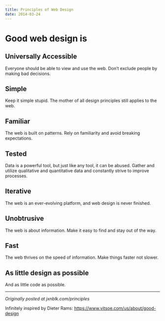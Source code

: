 ```yaml
---
title: Principles of Web Design
date: 2014-03-24
---
```



# Good web design is

## Universally Accessible

Everyone should be able to view and use the web. Don’t exclude people by making bad decisions.

## Simple

Keep it simple stupid. The mother of all design principles still applies to the web.

## Familiar

The web is built on patterns. Rely on familiarity and avoid breaking expectations.

## Tested

Data is a powerful tool, but just like any tool, it can be abused. Gather and utilize qualitative and quantitative data and constantly strive to improve processes.

## Iterative

The web is an ever-evolving platform, and web design is never finished.

## Unobtrusive

The web is about information. Make it easy to find and stay out of the way.

## Fast

The web thrives on the speed of information. Make things faster not slower.

## As little design as possible

And as little code as possible.

---

*Originally posted at jxnblk.com/principles*

Infinitely inspired by Dieter Rams:
https://www.vitsoe.com/us/about/good-design

